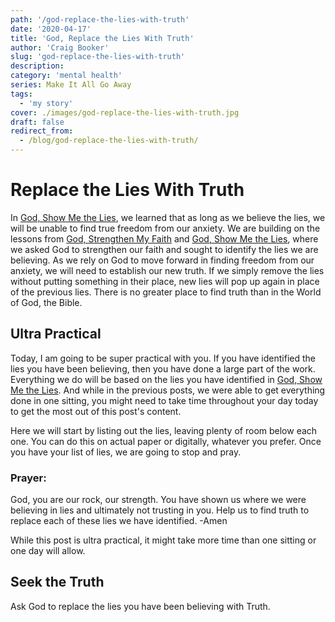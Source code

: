 ```yaml
---
path: '/god-replace-the-lies-with-truth'
date: '2020-04-17'
title: 'God, Replace the Lies With Truth'
author: 'Craig Booker'
slug: 'god-replace-the-lies-with-truth'
description:
category: 'mental health'
series: Make It All Go Away
tags:
  - 'my story'
cover: ./images/god-replace-the-lies-with-truth.jpg
draft: false
redirect_from:
  - /blog/god-replace-the-lies-with-truth/
---
```


# Replace the Lies With Truth

In [God, Show Me the Lies](https://www.craigbooker.com/god-show-me-the-lies/), we learned that as long as we believe the lies, we will be unable to find true freedom from our anxiety. We are building on the lessons from [God, Strengthen My Faith](https://www.craigbooker.com/god-strengthen-my-faith/) and [God, Show Me the Lies](https://www.craigbooker.com/god-show-me-the-lies/), where we asked God to strengthen our faith and sought to identify the lies we are believing. As we rely on God to move forward in finding freedom from our anxiety, we will need to establish our new truth. If we simply remove the lies without putting something in their place, new lies will pop up again in place of the previous lies. There is no greater place to find truth than in the World of God, the Bible.

## Ultra Practical

Today, I am going to be super practical with you. If you have identified the lies you have been believing, then you have done a large part of the work. Everything we do will be based on the lies you have identified in [God, Show Me the Lies](https://www.craigbooker.com/god-show-me-the-lies/). And while in the previous posts, we were able to get everything done in one sitting, you might need to take time throughout your day today to get the most out of this post's content.

Here we will start by listing out the lies, leaving plenty of room below each one. You can do this on actual paper or digitally, whatever you prefer. Once you have your list of lies, we are going to stop and pray.

### Prayer:

God, you are our rock, our strength. You have shown us where we were believing in lies and ultimately not trusting in you. Help us to find truth to replace each of these lies we have identified.
-Amen

While this post is ultra practical, it might take more time than one sitting or one day will allow.

## Seek the Truth

Ask God to replace the lies you have been believing with Truth.
